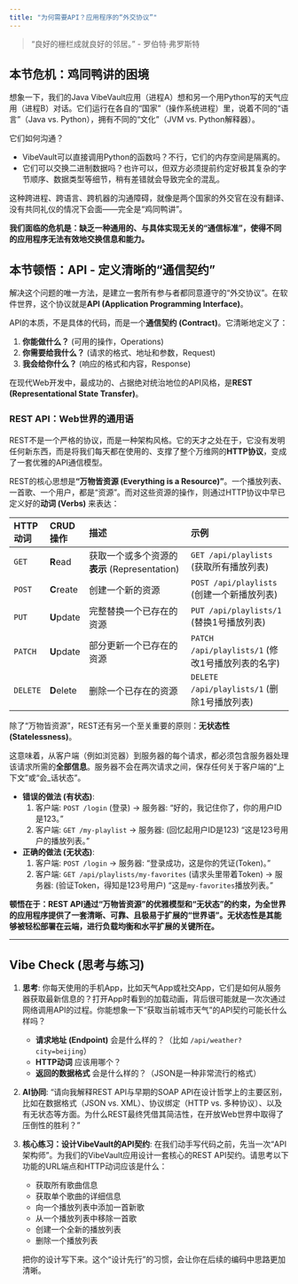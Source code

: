 ```yaml
---
title: "为何需要API？应用程序的“外交协议”"
---
```


> "良好的栅栏成就良好的邻居。" - 罗伯特·弗罗斯特

## 本节危机：鸡同鸭讲的困境

想象一下，我们的Java VibeVault应用（进程A）想和另一个用Python写的天气应用（进程B）对话。它们运行在各自的“国家”（操作系统进程）里，说着不同的“语言”（Java vs. Python），拥有不同的“文化”（JVM vs. Python解释器）。

它们如何沟通？

*   VibeVault可以直接调用Python的函数吗？不行，它们的内存空间是隔离的。
*   它们可以交换二进制数据吗？也许可以，但双方必须提前约定好极其复杂的字节顺序、数据类型等细节，稍有差错就会导致完全的混乱。

这种跨进程、跨语言、跨机器的沟通障碍，就像是两个国家的外交官在没有翻译、没有共同礼仪的情况下会面——完全是“鸡同鸭讲”。

**我们面临的危机是：缺乏一种通用的、与具体实现无关的“通信标准”，使得不同的应用程序无法有效地交换信息和能力。**

## 本节顿悟：API - 定义清晰的“通信契约”

解决这个问题的唯一方法，是建立一套所有参与者都同意遵守的“外交协议”。在软件世界，这个协议就是**API (Application Programming Interface)**。

API的本质，不是具体的代码，而是一个**通信契约 (Contract)**。它清晰地定义了：

1.  **你能做什么？** (可用的操作，Operations)
2.  **你需要给我什么？** (请求的格式、地址和参数，Request)
3.  **我会给你什么？** (响应的格式和内容，Response)

在现代Web开发中，最成功的、占据绝对统治地位的API风格，是**REST (Representational State Transfer)**。

### REST API：Web世界的通用语

REST不是一个严格的协议，而是一种架构风格。它的天才之处在于，它没有发明任何新东西，而是将我们每天都在使用的、支撑了整个万维网的**HTTP协议**，变成了一套优雅的API通信模型。

REST的核心思想是**“万物皆资源 (Everything is a Resource)”**。一个播放列表、一首歌、一个用户，都是“资源”。而对这些资源的操作，则通过HTTP协议中早已定义好的**动词 (Verbs)** 来表达：

| HTTP 动词 | CRUD 操作      | 描述                                     | 示例                                     |
| :---------- | :------------- | :--------------------------------------- | :--------------------------------------- |
| `GET`       | **R**ead       | 获取一个或多个资源的**表示** (Representation) | `GET /api/playlists` (获取所有播放列表)  |
| `POST`      | **C**reate     | 创建一个新的资源                           | `POST /api/playlists` (创建一个新播放列表) |
| `PUT`       | **U**pdate     | 完整替换一个已存在的资源                 | `PUT /api/playlists/1` (替换1号播放列表)   |
| `PATCH`     | **U**pdate     | 部分更新一个已存在的资源                 | `PATCH /api/playlists/1` (修改1号播放列表的名字) |
| `DELETE`    | **D**elete     | 删除一个已存在的资源                     | `DELETE /api/playlists/1` (删除1号播放列表) |

除了“万物皆资源”，REST还有另一个至关重要的原则：**无状态性 (Statelessness)**。

这意味着，从客户端（例如浏览器）到服务器的每个请求，都必须包含服务器处理该请求所需的**全部信息**。服务器不会在两次请求之间，保存任何关于客户端的“上下文”或“会_话状态”。

*   **错误的做法 (有状态)**:
    1.  客户端: `POST /login` (登录) -> 服务器: “好的，我记住你了，你的用户ID是123。”
    2.  客户端: `GET /my-playlist` -> 服务器: (回忆起用户ID是123) “这是123号用户的播放列表。”

*   **正确的做法 (无状态)**:
    1.  客户端: `POST /login` -> 服务器: “登录成功，这是你的凭证(Token)。”
    2.  客户端: `GET /api/playlists/my-favorites` (请求头里带着Token) -> 服务器: (验证Token，得知是123号用户) “这是`my-favorites`播放列表。”

**顿悟在于：REST API通过“万物皆资源”的优雅模型和“无状态”的约束，为全世界的应用程序提供了一套清晰、可靠、且极易于扩展的“世界语”。无状态性是其能够被轻松部署在云端，进行负载均衡和水平扩展的关键所在。**

---

## Vibe Check (思考与练习)

1.  **思考**: 你每天使用的手机App，比如天气App或社交App，它们是如何从服务器获取最新信息的？打开App时看到的加载动画，背后很可能就是一次次通过网络调用API的过程。你能想象一下“获取当前城市天气”的API契约可能长什么样吗？
    *   **请求地址 (Endpoint)** 会是什么样的？（比如 `/api/weather?city=beijing`）
    *   **HTTP动词** 应该用哪个？
    *   **返回的数据格式** 会是什么样的？（JSON是一种非常流行的格式）

2.  **AI协同**: "请向我解释REST API与早期的SOAP API在设计哲学上的主要区别，比如在数据格式（JSON vs. XML）、协议绑定（HTTP vs. 多种协议）、以及有无状态等方面。为什么REST最终凭借其简洁性，在开放Web世界中取得了压倒性的胜利？"

3.  **核心练习：设计VibeVault的API契约**: 在我们动手写代码之前，先当一次“API架构师”。为我们的VibeVault应用设计一套核心的REST API契约。请思考以下功能的URL端点和HTTP动词应该是什么：
    *   获取所有歌曲信息
    *   获取单个歌曲的详细信息
    *   向一个播放列表中添加一首新歌
    *   从一个播放列表中移除一首歌
    *   创建一个全新的播放列表
    *   删除一个播放列表

    把你的设计写下来。这个“设计先行”的习惯，会让你在后续的编码中思路更加清晰。 